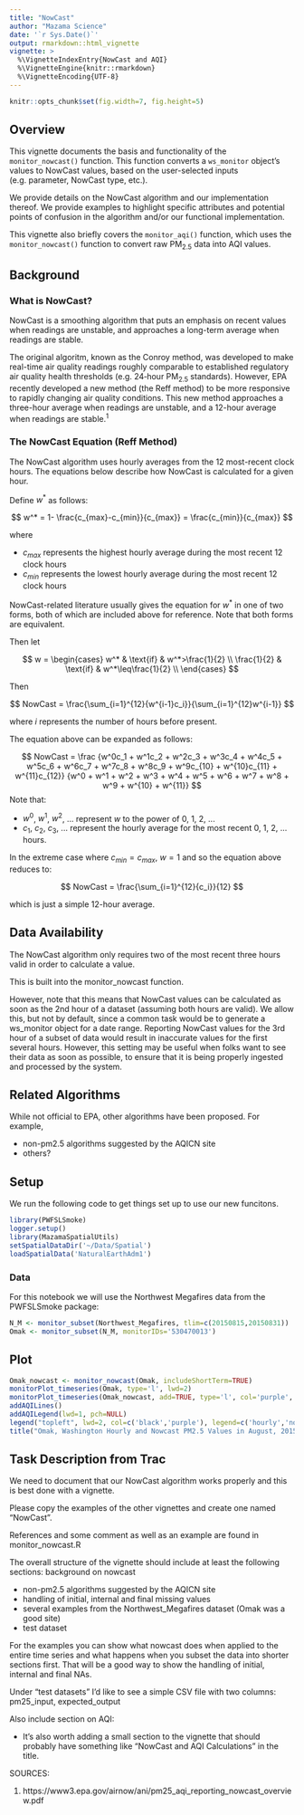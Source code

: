 ```yaml
---
title: "NowCast"
author: "Mazama Science"
date: '`r Sys.Date()`'
output: rmarkdown::html_vignette
vignette: >
  %\VignetteIndexEntry{NowCast and AQI}
  %\VignetteEngine{knitr::rmarkdown}
  %\VignetteEncoding{UTF-8}
---
```


```r
knitr::opts_chunk$set(fig.width=7, fig.height=5)
```

## Overview

This vignette documents the basis and functionality of the `monitor_nowcast()` function. This function converts a `ws_monitor` object's values to NowCast values, based on the user-selected inputs (e.g. parameter, NowCast type, etc.).

We provide details on the NowCast algorithm and our implementation thereof. We provide examples to highlight specific attributes and potential points of confusion in the algorithm and/or our functional implementation.

This vignette also briefly covers the `monitor_aqi()` function, which uses the `monitor_nowcast()` function to convert raw PM~2.5~ data into AQI values.

## Background

### What is NowCast?

NowCast is a smoothing algorithm that puts an emphasis on recent values when readings are unstable, and approaches a long-term average when readings are stable.

The original algoritm, known as the Conroy method, was developed to make real-time air quality readings roughly comparable to established regulatory air quality health thresholds (e.g. 24‐hour PM~2.5~ standards). However, EPA recently developed a new method (the Reff method) to be more responsive to rapidly changing air quality conditions. This new method approaches a three-hour average when readings are unstable, and a 12-hour average when readings are stable.^1^

### The NowCast Equation (Reff Method)

The NowCast algorithm uses hourly averages from the 12 most-recent clock hours. The equations below describe how NowCast is calculated for a given hour.

Define $w^*$ as follows:

$$
w^* = 1- \frac{c_{max}-c_{min}}{c_{max}} = \frac{c_{min}}{c_{max}}
$$

where
 
 - $c_{max}$ represents the highest hourly average during the most recent 12 clock hours
 - $c_{min}$ represents the lowest hourly average during the most recent 12 clock hours

NowCast-related literature usually gives the equation for $w^*$ in one of two forms, both of which are included above for reference. Note that both forms are equivalent.

Then let

$$
w = 
\begin{cases}
w^*         & \text{if} & w^*>\frac{1}{2} \\
\frac{1}{2} & \text{if} & w^*\leq\frac{1}{2}  \\
\end{cases}
$$

Then

$$
NowCast = \frac{\sum_{i=1}^{12}{w^{i-1}c_i}}{\sum_{i=1}^{12}w^{i-1}}
$$

where $i$ represents the number of hours before present.

The equation above can be expanded as follows:

$$
NowCast = \frac
{w^0c_1 + w^1c_2 + w^2c_3 + w^3c_4 + w^4c_5 + w^5c_6 + w^6c_7 + w^7c_8 + w^8c_9 + w^9c_{10} + w^{10}c_{11} + w^{11}c_{12}}
{w^0 + w^1 + w^2 + w^3 + w^4 + w^5 + w^6 + w^7 + w^8 + w^9 + w^{10} + w^{11}}
$$
Note that:

 - $w^0$, $w^1$, $w^2$, $...$ represent $w$ to the power of 0, 1, 2, $...$ 
 - $c_1$, $c_2$, $c_3$, $...$ represent the hourly average for the most recent 0, 1, 2, $...$ hours.

In the extreme case where $c_{min} = c_{max}$, $w = 1$ and so the equation above reduces to:

$$
NowCast = \frac{\sum_{i=1}^{12}{c_i}}{12}
$$

which is just a simple 12-hour average.




## Data Availability

The NowCast algorithm only requires two of the most recent three hours valid in order to calculate a value.



This is built into the monitor_nowcast function.



However, note that this means that NowCast values can be calculated as soon as the 2nd hour of a dataset (assuming both hours are valid). We allow this, but not by default, since a common task would be to generate a ws_monitor object for a date range. Reporting NowCast values for the 3rd hour of a subset of data would result in inaccurate values for the first several hours. However, this setting may be useful when folks want to see their data as soon as possible, to ensure that it is being properly ingested and processed by the system.








## Related Algorithms

While not official to EPA, other algorithms have been proposed. For example,

 - non-pm2.5 algorithms suggested by the AQICN site
 - others?

## Setup

We run the following code to get things set up to use our new funcitons.

```r
library(PWFSLSmoke)
logger.setup()
library(MazamaSpatialUtils)
setSpatialDataDir('~/Data/Spatial')
loadSpatialData('NaturalEarthAdm1')
```



### Data

For this notebook we will use the Northwest Megafires data from the PWFSLSmoke package:

```r
N_M <- monitor_subset(Northwest_Megafires, tlim=c(20150815,20150831))
Omak <- monitor_subset(N_M, monitorIDs='530470013')
```

## Plot

```r
Omak_nowcast <- monitor_nowcast(Omak, includeShortTerm=TRUE)
monitorPlot_timeseries(Omak, type='l', lwd=2)
monitorPlot_timeseries(Omak_nowcast, add=TRUE, type='l', col='purple', lwd=2)
addAQILines()
addAQILegend(lwd=1, pch=NULL)
legend("topleft", lwd=2, col=c('black','purple'), legend=c('hourly','nowcast'))
title("Omak, Washington Hourly and Nowcast PM2.5 Values in August, 2015")
```






## Task Description from Trac

We need to document that our NowCast algorithm works properly and this is best done with a vignette.

Please copy the examples of the other vignettes and create one named "NowCast".

References and some comment as well as an example are found in monitor_nowcast.R

The overall structure of the vignette should include at least the following sections:
background on nowcast

- non-pm2.5 algorithms suggested by the AQICN site
- handling of initial, internal and final missing values
- several examples from the Northwest_Megafires dataset (Omak was a good site)
- test dataset

For the examples you can show what nowcast does when applied to the entire time series and what happens when you subset the data into shorter sections first. That will be a good way to show the handling of initial, internal and final NAs.

Under "test datasets" I'd like to see a simple CSV file with two columns: pm25_input, expected_output

Also include section on AQI:

 - It's also worth adding a small section to the vignette that should probably have something like "NowCast and AQI Calculations" in the title.



SOURCES:

1. https://www3.epa.gov/airnow/ani/pm25_aqi_reporting_nowcast_overview.pdf